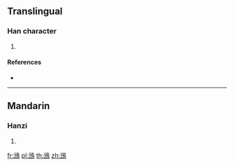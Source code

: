 {{character info/new}}
==Translingual==

===Han character===
{{Han char|rn=196|rad=鳥|as=05|sn=16|four=27727|canj=HOHAF}}

# {{defn|Han|sort=鳥05}}

====References====
* {{Han ref|kx=1485.110|dkj=46773|dj=2016.370|hdz=74620.050|uh=9D14|ud=40212|bh=ECA7|bd=60583}}

----

==Mandarin==

===Hanzi===
{{cmn-hanzi|pin=[[fú]] ([[fu2]])|wg=fu<sup>2</sup>}}

# {{defn|lang=cmn|sort=鳥05}}

[[fr:鴔]]
[[pl:鴔]]
[[th:鴔]]
[[zh:鴔]]